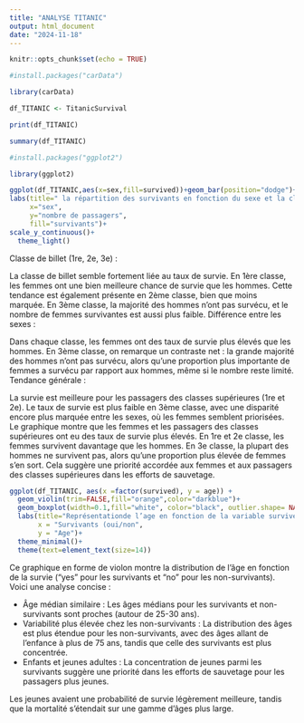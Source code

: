 ```yaml
---
title: "ANALYSE TITANIC"
output: html_document
date: "2024-11-18"
---
```


```r
knitr::opts_chunk$set(echo = TRUE)
```

```r
#install.packages("carData")
```

```r
library(carData)
```

```r
df_TITANIC <- TitanicSurvival
```


```r
print(df_TITANIC)
```


```r
summary(df_TITANIC)
```

```r
#install.packages("ggplot2")
```

```r
library(ggplot2)
```


```r
ggplot(df_TITANIC,aes(x=sex,fill=survived))+geom_bar(position="dodge")+facet_wrap(~passengerClass) +
labs(title=" la répartition des survivants en fonction du sexe et la classe", 
     x="sex",
     y="nombre de passagers",
     fill="survivants")+
scale_y_continuous()+
  theme_light()

```


Classe de billet (1re, 2e, 3e) :

La classe de billet semble fortement liée au taux de survie.
En 1ère classe, les femmes ont une bien meilleure chance de survie que les hommes.
Cette tendance est également présente en 2ème classe, bien que moins marquée.
En 3ème classe, la majorité des hommes n'ont pas survécu, et le nombre de femmes survivantes est aussi plus faible.
Différence entre les sexes :

Dans chaque classe, les femmes ont des taux de survie plus élevés que les hommes.
En 3ème classe, on remarque un contraste net : la grande majorité des hommes n'ont pas survécu, alors qu'une proportion plus importante de femmes a survécu par rapport aux hommes, même si le nombre reste limité.
Tendance générale :

La survie est meilleure pour les passagers des classes supérieures (1re et 2e).
Le taux de survie est plus faible en 3ème classe, avec une disparité encore plus marquée entre les sexes, où les femmes semblent priorisées.
Le graphique montre que les femmes et les passagers des classes supérieures ont eu des taux de survie plus élevés. En 1re et 2e classe, les femmes survivent davantage que les hommes. En 3e classe, la plupart des hommes ne survivent pas, alors qu'une proportion plus élevée de femmes s'en sort. Cela suggère une priorité accordée aux femmes et aux passagers des classes supérieures dans les efforts de sauvetage.



```r
ggplot(df_TITANIC, aes(x =factor(survived), y = age)) +
  geom_violin(trim=FALSE,fill="orange",color="darkblue")+
  geom_boxplot(width=0.1,fill="white", color="black", outlier.shape= NA) +
  labs(title="Représentationde l’age en fonction de la variable survived",
       x = "Survivants (oui/non",
       y = "Age")+
  theme_minimal()+
  theme(text=element_text(size=14))

```

Ce graphique en forme de violon montre la distribution de l'âge en fonction de la survie ("yes" pour les survivants et "no" pour les non-survivants). Voici une analyse concise :

- Âge médian similaire : Les âges médians pour les survivants et non-survivants sont proches (autour de 25-30 ans).
- Variabilité plus élevée chez les non-survivants : La distribution des âges est plus étendue pour les non-survivants, avec des âges allant de l'enfance à plus de 75 ans, tandis que celle des survivants est plus concentrée.
- Enfants et jeunes adultes : La concentration de jeunes parmi les survivants suggère une priorité dans les efforts de sauvetage pour les passagers plus jeunes.


Les jeunes avaient une probabilité de survie légèrement meilleure, tandis que la mortalité s'étendait sur une gamme d'âges plus large.









